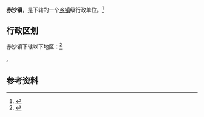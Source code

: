 {{中国乡级行政区|61/03/04/113/000}}

'''赤沙镇'''，是{{PRC admin/fullname|61/03/04/113/000|3}}下辖的一个[[乡镇|乡镇]]级行政单位。<ref>{{PRC admin/ref sgc|{{PRC admin/parent|61/03/04/113/000}}}}</ref>

== 行政区划 ==

赤沙镇下辖以下地区：<ref>{{PRC admin/ref sgc|61/03/04/113/000}}</ref>

{{PRC admin/children|61/03/04/113/000}}。

== 参考资料 ==

{{reflist}}

{{行政区划小作品}}
{{PRC admin/navcat|61/03/04/113/000}}